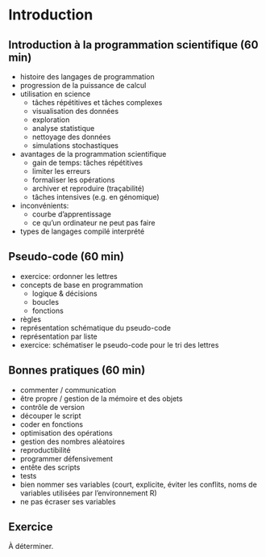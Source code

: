 # Introduction {#intro}

## Introduction à la programmation scientifique (60 min)

- histoire des langages de programmation
- progression de la puissance de calcul
- utilisation en science
	- tâches répétitives et tâches complexes
	- visualisation des données
	- exploration
	- analyse statistique
	- nettoyage des données
	- simulations stochastiques
- avantages de la programmation scientifique
	- gain de temps: tâches répétitives
	- limiter les erreurs
	- formaliser les opérations
	- archiver et reproduire (traçabilité)
	- tâches intensives (e.g. en génomique)
- inconvénients:
	- courbe d'apprentissage
	- ce qu'un ordinateur ne peut pas faire
- types de langages
	compilé
	interprété

## Pseudo-code (60 min)
- exercice: ordonner les lettres  
- concepts de base en programmation
	- logique & décisions
	- boucles
	- fonctions
- règles
- représentation schématique du pseudo-code
- représentation par liste
- exercice: schématiser le pseudo-code pour le tri des lettres

## Bonnes pratiques (60 min)

- commenter / communication
- être propre / gestion de la mémoire et des objets
- contrôle de version
- découper le script
- coder en fonctions
- optimisation des opérations
- gestion des nombres aléatoires
- reproductibilité
- programmer défensivement
- entête des scripts
- tests  
- bien nommer ses variables (court, explicite, éviter les conflits, noms de variables utilisées par l'environnement R)
- ne pas écraser ses variables

## Exercice

À déterminer.
